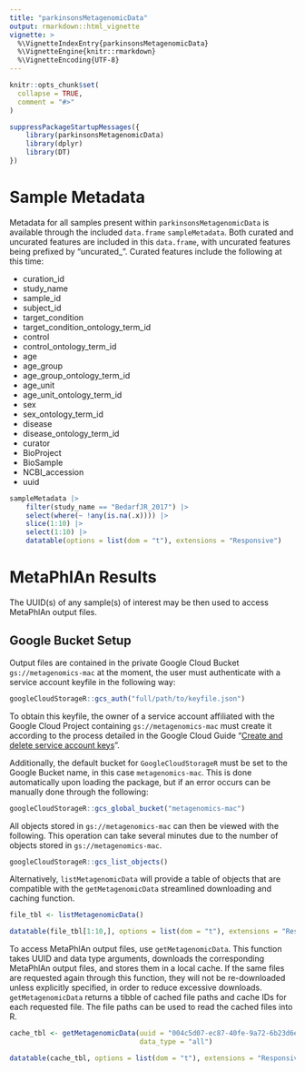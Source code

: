 ```yaml
---
title: "parkinsonsMetagenomicData"
output: rmarkdown::html_vignette
vignette: >
  %\VignetteIndexEntry{parkinsonsMetagenomicData}
  %\VignetteEngine{knitr::rmarkdown}
  %\VignetteEncoding{UTF-8}
---
```


```r
knitr::opts_chunk$set(
  collapse = TRUE,
  comment = "#>"
)
```

```r
suppressPackageStartupMessages({
    library(parkinsonsMetagenomicData)
    library(dplyr)
    library(DT)
})
```

# Sample Metadata

Metadata for all samples present within `parkinsonsMetagenomicData` is available
through the included `data.frame` `sampleMetadata`. Both curated and uncurated
features are included in this `data.frame`, with uncurated features being
prefixed by "uncurated_". Curated features include the following at this time:

 * curation_id
 * study_name
 * sample_id
 * subject_id
 * target_condition
 * target_condition_ontology_term_id
 * control
 * control_ontology_term_id
 * age
 * age_group
 * age_group_ontology_term_id
 * age_unit
 * age_unit_ontology_term_id
 * sex
 * sex_ontology_term_id
 * disease
 * disease_ontology_term_id
 * curator
 * BioProject
 * BioSample
 * NCBI_accession
 * uuid

```r
sampleMetadata |>
    filter(study_name == "BedarfJR_2017") |>
    select(where(~ !any(is.na(.x)))) |>
    slice(1:10) |>
    select(1:10) |>
    datatable(options = list(dom = "t"), extensions = "Responsive")
```

# MetaPhlAn Results

The UUID(s) of any sample(s) of interest may be then used to access MetaPhlAn
output files.

## Google Bucket Setup

Output files are contained in the private Google Cloud Bucket
`gs://metagenomics-mac` at the moment, the user must authenticate with a service
account keyfile in the following way:

```r
googleCloudStorageR::gcs_auth("full/path/to/keyfile.json")
```

To obtain this keyfile, the owner of a service account affiliated with the
Google Cloud Project containing `gs://metagenomics-mac` must create it
according to the process detailed in the Google Cloud Guide
"[Create and delete service account keys](https://cloud.google.com/iam/docs/keys-create-delete)".

Additionally, the default bucket for `GoogleCloudStorageR` must be set to the
Google Bucket name, in this case `metagenomics-mac`. This is done automatically
upon loading the package, but if an error occurs can be manually done through
the following:

```r
googleCloudStorageR::gcs_global_bucket("metagenomics-mac")
```

All objects stored in `gs://metagenomics-mac` can then be viewed with the
following. This operation can take several minutes due to the number of objects
stored in `gs://metagenomics-mac`.

```r
googleCloudStorageR::gcs_list_objects()
```

Alternatively, `listMetagenomicData` will provide a table of objects that are compatible
with the `getMetagenomicData` streamlined downloading and caching function.

```r
file_tbl <- listMetagenomicData()
```

```r
datatable(file_tbl[1:10,], options = list(dom = "t"), extensions = "Responsive")
```

To access MetaPhlAn output files, use `getMetagenomicData`. This function takes
UUID and data type arguments, downloads the corresponding MetaPhlAn output
files, and stores them in a local cache. If the same files are requested again
through this function, they will not be re-downloaded unless explicitly
specified, in order to reduce excessive downloads. `getMetagenomicData` returns
a tibble of cached file paths and cache IDs for each requested file. The file
paths can be used to read the cached files into R.

```r
cache_tbl <- getMetagenomicData(uuid = "004c5d07-ec87-40fe-9a72-6b23d6ec584e",
                                data_type = "all")
```

```r
datatable(cache_tbl, options = list(dom = "t"), extensions = "Responsive")
```


